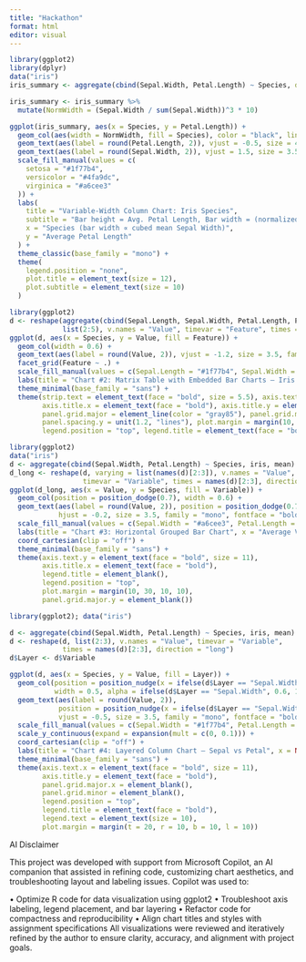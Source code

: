 ```yaml
---
title: "Hackathon"
format: html
editor: visual
---
```


```r
library(ggplot2)
library(dplyr)
data("iris")
iris_summary <- aggregate(cbind(Sepal.Width, Petal.Length) ~ Species, data = iris, FUN = mean)

iris_summary <- iris_summary %>%
  mutate(NormWidth = (Sepal.Width / sum(Sepal.Width))^3 * 10)

ggplot(iris_summary, aes(x = Species, y = Petal.Length)) +
  geom_col(aes(width = NormWidth, fill = Species), color = "black", linewidth = 0.3) +
  geom_text(aes(label = round(Petal.Length, 2)), vjust = -0.5, size = 4, family = "mono") +
  geom_text(aes(label = round(Sepal.Width, 2)), vjust = 1.5, size = 3.5, family = "mono", color = "white") +
  scale_fill_manual(values = c(
    setosa = "#1f77b4",
    versicolor = "#4fa9dc",
    virginica = "#a6cee3"
  )) +
  labs(
    title = "Variable-Width Column Chart: Iris Species",
    subtitle = "Bar height = Avg. Petal Length, Bar width = (normalized Avg. Sepal Width)³ × 10",
    x = "Species (bar width ∝ cubed mean Sepal Width)",
    y = "Average Petal Length"
  ) +
  theme_classic(base_family = "mono") +
  theme(
    legend.position = "none",
    plot.title = element_text(size = 12),
    plot.subtitle = element_text(size = 10)
  )

```

```r
library(ggplot2)
d <- reshape(aggregate(cbind(Sepal.Length, Sepal.Width, Petal.Length, Petal.Width) ~ Species, iris, mean),
             list(2:5), v.names = "Value", timevar = "Feature", times = names(iris)[1:4], direction = "long")
ggplot(d, aes(x = Species, y = Value, fill = Feature)) +
  geom_col(width = 0.6) +
  geom_text(aes(label = round(Value, 2)), vjust = -1.2, size = 3.5, family = "mono", fontface = "bold", color = "black") +
  facet_grid(Feature ~ .) +
  scale_fill_manual(values = c(Sepal.Length = "#1f77b4", Sepal.Width = "#4fa9dc", Petal.Length = "#a6cee3", Petal.Width = "#c6dbef")) +
  labs(title = "Chart #2: Matrix Table with Embedded Bar Charts — Iris Feature Averages", x = "Species", y = "Average Value", fill = "Feature") +
  theme_minimal(base_family = "sans") +
  theme(strip.text = element_text(face = "bold", size = 5.5), axis.text.x = element_text(face = "bold", size = 10),
        axis.title.x = element_text(face = "bold"), axis.title.y = element_text(face = "bold"),
        panel.grid.major = element_line(color = "gray85"), panel.grid.minor = element_blank(),
        panel.spacing.y = unit(1.2, "lines"), plot.margin = margin(10, 10, 10, 10),
        legend.position = "top", legend.title = element_text(face = "bold"), legend.text = element_text(size = 10))

```

```r
library(ggplot2)
data("iris")
d <- aggregate(cbind(Sepal.Width, Petal.Length) ~ Species, iris, mean)
d_long <- reshape(d, varying = list(names(d)[2:3]), v.names = "Value",
                  timevar = "Variable", times = names(d)[2:3], direction = "long")
ggplot(d_long, aes(x = Value, y = Species, fill = Variable)) +
  geom_col(position = position_dodge(0.7), width = 0.6) +
  geom_text(aes(label = round(Value, 2)), position = position_dodge(0.7),
            hjust = -0.2, size = 3.5, family = "mono", fontface = "bold", color = "black") +
  scale_fill_manual(values = c(Sepal.Width = "#a6cee3", Petal.Length = "#1f77b4")) +
  labs(title = "Chart #3: Horizontal Grouped Bar Chart", x = "Average Value", y = NULL) +
  coord_cartesian(clip = "off") +
  theme_minimal(base_family = "sans") +
  theme(axis.text.y = element_text(face = "bold", size = 11),
        axis.title.x = element_text(face = "bold"),
        legend.title = element_blank(),
        legend.position = "top",
        plot.margin = margin(10, 30, 10, 10),
        panel.grid.major.y = element_blank())

```

```r
library(ggplot2); data("iris")

d <- aggregate(cbind(Sepal.Width, Petal.Length) ~ Species, iris, mean)
d <- reshape(d, list(2:3), v.names = "Value", timevar = "Variable",
             times = names(d)[2:3], direction = "long")
d$Layer <- d$Variable

ggplot(d, aes(x = Species, y = Value, fill = Layer)) +
  geom_col(position = position_nudge(x = ifelse(d$Layer == "Sepal.Width", -0.15, 0.15)),
           width = 0.5, alpha = ifelse(d$Layer == "Sepal.Width", 0.6, 1)) +
  geom_text(aes(label = round(Value, 2)),
            position = position_nudge(x = ifelse(d$Layer == "Sepal.Width", -0.15, 0.15)),
            vjust = -0.5, size = 3.5, family = "mono", fontface = "bold", color = "black") +
  scale_fill_manual(values = c(Sepal.Width = "#1f77b4", Petal.Length = "#a6cee3")) +
  scale_y_continuous(expand = expansion(mult = c(0, 0.1))) +
  coord_cartesian(clip = "off") +
  labs(title = "Chart #4: Layered Column Chart — Sepal vs Petal", x = NULL, y = "Average Value", fill = "Feature") +
  theme_minimal(base_family = "sans") +
  theme(axis.text.x = element_text(face = "bold", size = 11),
        axis.title.y = element_text(face = "bold"),
        panel.grid.major.x = element_blank(),
        panel.grid.minor = element_blank(),
        legend.position = "top",
        legend.title = element_text(face = "bold"),
        legend.text = element_text(size = 10),
        plot.margin = margin(t = 20, r = 10, b = 10, l = 10))
```
AI Disclaimer

This project was developed with support from Microsoft Copilot, an AI companion that assisted in refining code, customizing chart aesthetics, and troubleshooting layout and labeling issues. Copilot was used to:

• Optimize R code for data visualization using ggplot2 • Troubleshoot axis labeling, legend placement, and bar layering • Refactor code for compactness and reproducibility • Align chart titles and styles with assignment specifications All visualizations were reviewed and iteratively refined by the author to ensure clarity, accuracy, and alignment with project goals.
